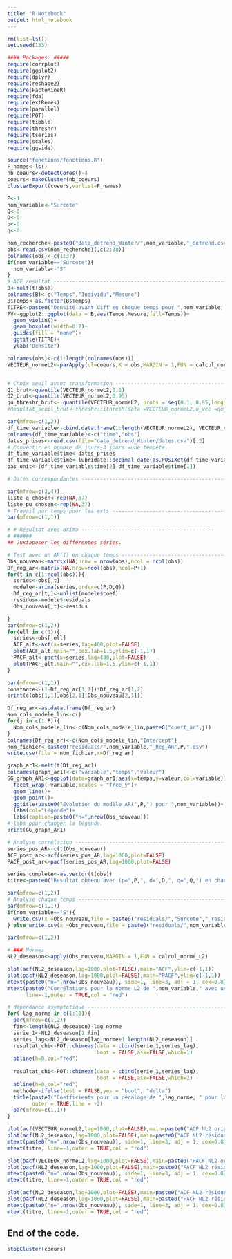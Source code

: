 ```yaml
---
title: "R Notebook"
output: html_notebook
---
```



```r
rm(list=ls())
set.seed(133)

#### Packages. #####
require(corrplot)
require(ggplot2)
require(dplyr)
require(reshape2)
require(FactoMineR)
require(fda)
require(extRemes)
require(parallel)
require(POT)
require(tibble)
require(threshr)
require(tseries)
require(scales)
require(ggside)
```

```r
source("fonctions/fonctions.R")
F_names<-ls()
nb_coeurs<-detectCores()-4
coeurs<-makeCluster(nb_coeurs)
clusterExport(coeurs,varlist=F_names)
```


```r
P<-1
nom_variable<-"Surcote"
Q<-0
D<-0
p<-0
q<-0
```

```r
nom_recherche<-paste0("data_detrend_Winter/",nom_variable,"_detrend.csv")
obs<-read.csv(nom_recherche)[,c(2:38)]
colnames(obs)<-c(1:37)
if(nom_variable=="Surcote"){
  nom_variable<-"S"
}
# ACF resultat ------------------------------------------------------------
B<-melt(t(obs))
colnames(B)<-c("Temps","Individu","Mesure")
B$Temps<-as.factor(B$Temps)
TITRE<-paste0("Densité avant diff en chaque temps pour ",nom_variable, " en hiver")
PV<-ggplot2::ggplot(data = B,aes(Temps,Mesure,fill=Temps))+
  geom_violin()+
  geom_boxplot(width=0.2)+
  guides(fill = "none")+
  ggtitle(TITRE)+
  ylab("Densité")

colnames(obs)<-c(1:length(colnames(obs)))
VECTEUR_normeL2<-parApply(cl=coeurs,X = obs,MARGIN = 1,FUN = calcul_norme_L2)


# Choix seuil avant transformation ----------------------------------------
Q1_brut<-quantile(VECTEUR_normeL2,0.1)
Q2_brut<-quantile(VECTEUR_normeL2,0.95)
qu_threshr_brut<- quantile(VECTEUR_normeL2, probs = seq(0.1, 0.95,length.out=10))
#Resultat_seuil_brut<-threshr::ithresh(data =VECTEUR_normeL2,u_vec =qu_threshr_brut)

par(mfrow=c(1,2))
df_time_variable<-cbind.data.frame(1:length(VECTEUR_normeL2), VECTEUR_normeL2)
colnames(df_time_variable)<-c("time","obs")
dates_prises<-read.csv(file="data_detrend_Winter/dates.csv")[,2]
# Convertir en nombre de jours-3 jours =une tempête.
df_time_variable$time<-dates_prises
df_time_variable$time<-lubridate::decimal_date(as.POSIXct(df_time_variable$time, format="%d/%m/%Y"))
pas_unit<-(df_time_variable$time[2]-df_time_variable$time[1])

# Dates correspondantes ---------------------------------------------------

par(mfrow=c(3,4))
liste_q_chosen<-rep(NA,37)
liste_pu_chosen<-rep(NA,37)
# Travail par temps pour les exts -----------------------------------------
par(mfrow=c(1,1))

# # Résultat avec arima -------------------------------------------
# ######
## Juxtaposer les différentes séries.

# Test avec un AR(1) en chaque temps --------------------------------------
Obs_nouveau<-matrix(NA,nrow = nrow(obs),ncol = ncol(obs))
Df_reg_ar<-matrix(NA,nrow=ncol(obs),ncol=P+1)
for(t in c(1:ncol(obs))){
  series<-obs[,t]
  modele<-arima(series,order=c(P,D,Q))
  Df_reg_ar[t,]<-unlist(modele$coef)
  residus<-modele$residuals
  Obs_nouveau[,t]<-residus

}
par(mfrow=c(1,2))
for(ell in c(1)){
  series<-obs[,ell]
  ACF_alt<-acf(x=series,lag=400,plot=FALSE)
  plot(ACF_alt,main="",cex.lab=1.5,ylim=c(-1,1))
  PACF_alt<-pacf(x=series,lag=400,plot=FALSE)
  plot(PACF_alt,main="",cex.lab=1.5,ylim=c(-1,1))
}
```

```r
par(mfrow=c(1,1))
constante<-(1-Df_reg_ar[1,1])*Df_reg_ar[1,2]
print(c(obs[1,1],obs[2,1],Obs_nouveau[2,1]))

Df_reg_ar<-as.data.frame(Df_reg_ar)
Nom_cols_modele_lin<-c()
for(j in c(1:P)){
  Nom_cols_modele_lin<-c(Nom_cols_modele_lin,paste0("coeff_ar",j))
}
colnames(Df_reg_ar)<-c(Nom_cols_modele_lin,"Intercept")
nom_fichier<-paste0("residuals/",nom_variable,"_Reg_AR",P,".csv")
write.csv(file = nom_fichier,x=Df_reg_ar)

graph_ar1<-melt(t(Df_reg_ar))
colnames(graph_ar1)<-c("variable","temps","valeur")
GG_graph_AR1<-ggplot(data=graph_ar1,aes(x=temps,y=valeur,col=variable))+
  facet_wrap(~variable,scales = "free_y")+
  geom_line()+
  geom_point()+
  ggtitle(paste0("Evolution du modèle AR(",P,") pour ",nom_variable))+
  labs(col="Légende")+
  labs(caption=paste0("n=",nrow(Obs_nouveau)))
# labs pour changer la légende. 
print(GG_graph_AR1)
```

```r
# Analyse corrélation -----------------------------------------------------
series_pos_AR<-c(t(Obs_nouveau))
ACF_post_ar<-acf(series_pos_AR,lag=1000,plot=FALSE)
PACF_post_ar<-pacf(series_pos_AR,lag=1000,plot=FALSE)

series_complete<-as.vector(t(obs))
titre<-paste0("Resultat obtenu avec (p=",P,", d=",D,", q=",Q,") en chaque temps")

par(mfrow=c(1,2))
# Analyse chaque temps ---------------------------------------------------
par(mfrow=c(1,1))
if(nom_variable=="S"){
  write.csv(x =Obs_nouveau,file = paste0("residuals/","Surcote","_residuals.csv"))
} else write.csv(x =Obs_nouveau,file = paste0("residuals/",nom_variable,"_residus.csv"))
```


```r
par(mfrow=c(1,2))

# ### Normes
NL2_deseason<-apply(Obs_nouveau,MARGIN = 1,FUN = calcul_norme_L2)

plot(acf(NL2_deseason,lag=1000,plot=FALSE),main="ACF",ylim=c(-1,1))
plot(pacf(NL2_deseason,lag=1000,plot=FALSE),main="PACF",ylim=c(-1,1))
mtext(paste0("n=",nrow(Obs_nouveau)), side=1, line=3, adj = 1, cex=0.8)
mtext(paste0("Corrélations pour la norme L2 de ",nom_variable," avec un AR(",P,")"), 
      line=-1,outer = TRUE,col = "red")

# dépendance asymptotique -------------------------------------------------
for( lag_norme in c(1:10)){
  par(mfrow=c(1,2))
  fin<-length(NL2_deseason)-lag_norme
  serie_1<-NL2_deseason[1:fin]
  series_lag<-NL2_deseason[lag_norme+1:length(NL2_deseason)]
  resultat_chi<-POT::chimeas(data = cbind(serie_1,series_lag),
                             boot = FALSE,ask=FALSE,which=1)
  abline(h=0,col="red")
  
  resultat_chi<-POT::chimeas(data = cbind(serie_1,series_lag),
                             boot = FALSE,ask=FALSE,which=2)
  abline(h=0,col="red")
  methode<-ifelse(test = FALSE,yes = "boot", "delta")
  title(paste0("Coefficients pour un décalage de ",lag_norme, " pour la norme de ", nom_variable," via ",methode),
        outer = TRUE,line = -2)
  par(mfrow=c(1,1))
}

plot(acf(VECTEUR_normeL2,lag=1000,plot=FALSE),main=paste0("ACF NL2 orig (",nom_variable,")"),ylim=c(-1,1))
plot(acf(NL2_deseason,lag=1000,plot=FALSE),main=paste0("ACF NL2 résidus de (",nom_variable,")"),ylim=c(-1,1))
mtext(paste0("n=",nrow(Obs_nouveau)), side=1, line=3, adj = 1, cex=0.8)
mtext(titre, line=-1,outer = TRUE,col = "red")

```

```r
plot(pacf(VECTEUR_normeL2,lag=1000,plot=FALSE),main=paste0("PACF NL2 orig (",nom_variable,")"),ylim=c(-1,1))
plot(pacf(NL2_deseason,lag=1000,plot=FALSE),main=paste0("PACF NL2 résidus de (",nom_variable,")"),ylim=c(-1,1))
mtext(paste0("n=",nrow(Obs_nouveau)), side=1, line=3, adj = 1, cex=0.8)
mtext(titre, line=-1,outer = TRUE,col = "red")

plot(acf(NL2_deseason,lag=1000,plot=FALSE),main=paste0("ACF NL2 résidus de (",nom_variable,")"))
plot(pacf(NL2_deseason,lag=1000,plot=FALSE),main=paste0("PACF NL2 résidus de (",nom_variable,")"))
mtext(paste0("n=",nrow(Obs_nouveau)), side=1, line=3, adj = 1, cex=0.8)
mtext(titre, line=-1,outer = TRUE,col = "red")
```

## End of the code.
```r
stopCluster(coeurs)
```

